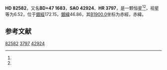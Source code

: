 {{Starbox begin
| name = HD 82582
}}
{{Starbox observe
| epoch = [[J2000.0|J2000.0]]
| constell = {{星座名待查}}<ref name=SIMBAD>{{cite web
 | url=http://simbad.u-strasbg.fr/simbad/sim-id?Ident=HR+3797
 | title=Pulsating variable Star
 | publisher=Centre de Données astronomiques de Strasbourg
 | work=SIMBAD
 | accessdate=2012-07-13
 | archive-date=2016-03-17
 | archive-url=https://web.archive.org/web/20160317192722/http://simbad.u-strasbg.fr/simbad/sim-id?Ident=HR+3797
 | dead-url=no
 }}</ref><ref name=DATA>{{cite web
 | url=http://vizier.u-strasbg.fr/viz-bin/VizieR-5?-out.add=.&-source=5050&-corr=PK=HR&-out.max=9999&HR=3797
 | title=VizieR Detailed Page
 | accessdate=2012-07-13
 | archive-date=2016-03-05
 | archive-url=https://web.archive.org/web/20160305231525/http://vizier.u-strasbg.fr/viz-bin/VizieR-5?-out.add=.&-source=5050&-corr=PK=HR&-out.max=9999&HR=3797
 | dead-url=no
 }}</ref>
| 星官 = 
| ra = {{RA|9|34|19.6}}<ref name=SIMBAD /><ref name=DATA />
| dec = {{DEC|+46|54|8}}<ref name=SIMBAD /><ref name=DATA />
| appmag_v = 6.52<ref name=SIMBAD /><ref name=DATA />
}}
{{Starbox character
| class = F0V<ref name=SIMBAD /><ref name=DATA />
| b-v = 0.22<ref name=SIMBAD /><ref name=DATA />
| u-b = 0.09<ref name=SIMBAD /><ref name=DATA />
| r-i = <ref name=SIMBAD /><ref name=DATA />
| variable = 
}}
{{Starbox astrometry
| radial_v = 0.09
| prop_mo_ra = 11
| parallax = 
| p_error = 
}}
{{Starbox catalog
| names =BD+47 1683，[[SAO星表|SAO]] 42924，[[HD星表|HD]] 82582，[[HR星表|HR]] 3797}}
{{Starbox reference |Simbad=HR+3797}}
{{Starbox end}}

'''HD 82582'''，又名'''BD+47 1683'''，'''SAO 42924'''、'''HR 3797'''，是一颗恒星<ref name=SIMBAD /><ref name=DATA />，视星等为6.52，位于[[銀道座標系|銀經]]172.15，[[銀道座標系|銀緯]]46.86，其[[B1900.0|B1900.0]]坐标为赤經{{RA|9|27|45.7}}，赤緯{{DEC|+47|46.86|45}}。

== 参考文献 ==
{{reflist}}

{{star-stub}}

[[Category:HD和HDE天體|82582]]
[[Category:HR天體|3797]]
[[Category:SAO天體|42924]]